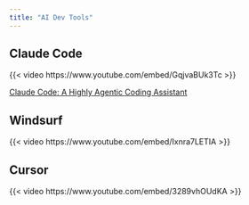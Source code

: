 ```yaml
---
title: "AI Dev Tools"
---
```


## Claude Code

{{< video https://www.youtube.com/embed/GqjvaBUk3Tc >}}

[Claude Code: A Highly Agentic Coding Assistant](https://www.deeplearning.ai/short-courses/claude-code-a-highly-agentic-coding-assistant/)

## Windsurf

{{< video https://www.youtube.com/embed/Ixnra7LETIA >}}

## Cursor 

{{< video https://www.youtube.com/embed/3289vhOUdKA >}}


